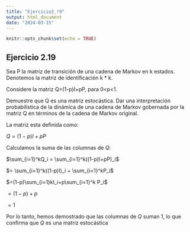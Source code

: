 ---
title: "Ejercicio2_!9"
output: html_document
date: "2024-03-15"
---

```{r setup, include=FALSE}
knitr::opts_chunk$set(echo = TRUE)
```

## Ejercicio 2.19

Sea P la matriz de transición de una cadena de Markov en k estados. Denotemos la matriz de identificación k \* k.

Considere la matriz Q=(1-p)I+pP, para 0\<p\<1.

Demuestre que Q es una matriz estocástica. Dar una interpretación probabilística de la dinámica de una cadena de Markov gobernada por la matriz Q en términos de la cadena de Markov original.

La matriz esta definida como:

$Q=(1-p)I+pP$

Calculamos la suma de las columnas de $Q$:

$\sum_{i=1}^kQ_i = \sum_{i=1}^k((1-p)I+pP)_i$

$= \sum_{i=1}^k((1-p)I)_i + \sum_{i=1}^kP_i$

$=(1-p)\sum_{i=1}kI_i+p\sum_{i=1}^k P_i$

$=(1-p)+p$

$=1$

Por lo tanto, hemos demostrado que las columnas de $Q$ suman 1, lo que confirma que $Q$ es una matriz estocástica
